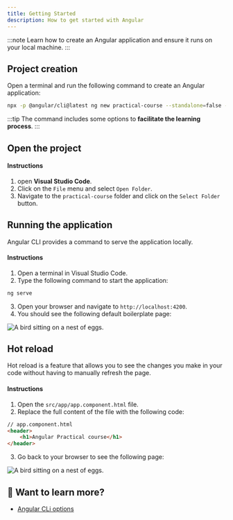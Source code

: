 ```yaml
---
title: Getting Started
description: How to get started with Angular
---
```



:::note
Learn how to create an Angular application and ensure it runs on your local machine.
:::

## Project creation

Open a terminal and run the following command to create an Angular application:

```bash
npx -p @angular/cli@latest ng new practical-course --standalone=false --style=css --ssr=false --skip-tests=true
```

:::tip
The command includes some options to **facilitate the learning process**.
:::

## Open the project

#### Instructions

1. open **Visual Studio Code**.
2. Click on the `File` menu and select `Open Folder`.
3. Navigate to the `practical-course` folder and click on the `Select Folder` button.

## Running the application

Angular CLI provides a command to serve the application locally.

#### Instructions

1. Open a terminal in Visual Studio Code.
2. Type the following command to start the application:

```bash
ng serve
```

3. Open your browser and navigate to `http://localhost:4200`.
4. You should see the following default boilerplate page:


<Image class="shadow-xl rounded-xl" src={boilerplateImg} alt="A bird sitting on a nest of eggs."/>

## Hot reload

Hot reload is a feature that allows you to see the changes you make in your code without having to manually refresh the page.

#### Instructions

1. Open the `src/app/app.component.html` file.
2. Replace the full content of the file with the following code:

```html
// app.component.html
<header>
    <h1>Angular Practical course</h1>
</header>
```

3. Go back to your browser to see the following page:

<Image class="shadow-xl rounded-xl" src={headerImg} alt="A bird sitting on a nest of eggs."/>


## 🔎 Want to learn more?

- [Angular CLi options](/practical-course/going-further#angular-cli-options)

